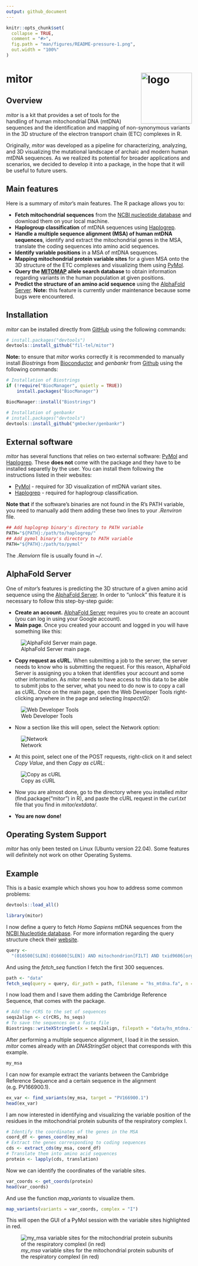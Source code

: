 ```yaml
---
output: github_document
---
```



<!-- README.md is generated from README.Rmd. Please edit that file -->

```r
knitr::opts_chunk$set(
  collapse = TRUE,
  comment = "#>",
  fig.path = "man/figures/README-pressure-1.png",
  out.width = "100%"
)
```

# mitor <img src="man/figures/logo.png" align="right" height="138" alt="logo"/>

<!-- badges: start -->
<!-- badges: end -->

## Overview

*mitor* is a kit that provides a set of tools for the handling of human mitochondrial DNA (mtDNA) sequences and the identification and mapping of non-synonymous variants in the 3D structure of the electron transport chain (ETC) complexes in R.

Originally, *mitor* was developed as a pipeline for characterizing, analyzing, and 3D visualizing the mutational landscape of archaic and modern human mtDNA sequences. As we realized its potential for broader applications and scenarios, we decided to develop it into a package, in the hope that it will be useful to future users.

## Main features

Here is a summary of *mitor*'s main features. The R package allows you to:

- **Fetch mitochondrial sequences** from the [NCBI nucleotide database](https://www.ncbi.nlm.nih.gov/nucleotide/) and download them on your local machine.
- **Haplogroup classification** of mtDNA sequences using [Haplogrep](https://haplogrep.i-med.ac.at/).
- **Handle a multiple sequence alignment (MSA) of human mtDNA sequences**, identify and extract the mitochondrial genes in the MSA, translate the coding sequences into amino acid sequences.
- **Identify variable positions** in a MSA of mtDNA sequences.
- **Mapping mitochondrial protein variable sites** for a given MSA onto the 3D structure of the ETC complexes and visualizing them using [PyMol](https://www.pymol.org/).
- **Query the [MITOMAP](https://www.mitomap.org/allelesearch.html) allele search database** to obtain information regarding variants in the human population at given positions.
- **Predict the structure of an amino acid sequence** using the [AlphaFold Server](https://alphafoldserver.com/). **Note:** this feature is currently under maintenance because some bugs were encountered.

## Installation

*mitor* can be installed directly from [GitHub](https://github.com/) using the following commands:

``` r
# install.packages("devtools")
devtools::install_github("fil-tel/mitor")
```

**Note:** to ensure that *mitor* works correctly it is recommended to manually install *Biostrings* from [Bioconductor](https://www.bioconductor.org/) and *genbankr* from [Github](https://github.com/gmbecker/genbankr) using the following commands:

``` r
# Installation of Biostrings
if (!require("BiocManager", quietly = TRUE))
    install.packages("BiocManager")

BiocManager::install("Biostrings")
```

``` r
# Installation of genbankr
# install.packages("devtools")
devtools::install_github("gmbecker/genbankr")
```

## External software

*mitor* has several functions that relies on two external software: [PyMol](https://www.pymol.org/) and [Haplogrep](https://haplogrep.i-med.ac.at/). These **does not** come with the package and they have to be installed separetly by the user. You can install them following the instructions listed in their websites:

- [PyMol](https://pymol.org/dokuwiki/doku.php?id=installation) - required for 3D visualization of mtDNA variant sites.
- [Haplogrep](https://haplogrep.readthedocs.io/en/latest/installation/) - required for haplogroup classification.

**Note that** if the software's binaries are not found in the R's PATH variable, you need to manually add them adding these two lines to your *.Renviron* file.

``` r
## Add haplogrep binary's directory to PATH variable
PATH="${PATH}:/path/to/haplogrep/"
## Add pymol binary's directory to PATH variable
PATH="${PATH}:/path/to/pymol"
```

The *.Renviorn* file is usually found in *~/*.

## AlphaFold Server

One of *mitor*'s features is predicting the 3D structure of a given amino acid sequence using the [AlphaFold Server](https://alphafoldserver.com/). In order to "unlock" this feature it is necessary to follow this step-by-step guide:

- **Create an account.** [AlphaFold Server](https://alphafoldserver.com/) requires you to create an account (you can log in using your Google account).
- **Main page**. Once you created your account and logged in you will have something like this:

![AlphaFold Server main page.](man/figures/alphafold_main.png)

- **Copy request as cURL.** When submitting a job to the server, the server needs to know who is submitting the request. For this reason, AlphaFold Server is assigning you a token that identifies your account and some other information. As *mitor* needs to have access to this data to be able to submit jobs to the server, what you need to do now is to copy a call as cURL.
Once on the main page, open the Web Developer Tools right-clicking anywhere in the page and selecting *Inspect(Q)*:

![Web Developer Tools](man/figures/inspect.png)

- Now a section like this will open, select the Network option:

![Network](man/figures/network.png)

- At this point, select one of the POST requests, right-click on it and select  *Copy Value*, and then *Copy as cURL*:

![Copy as cURL](man/figures/curl.png)

- Now you are almost done, go to the directory where you installed *mitor* (find.package("mitor") in R), and paste the cURL request in the *curl.txt* file that you find in *mitor/extdata/*.

- **You are now done!**

## Operating System Support

*mitor* has only been tested on Linux (Ubuntu version 22.04). Some features will definitely not work on other Operating Systems.

## Example

This is a basic example which shows you how to address some common problems:

```r
devtools::load_all()
```

```r
library(mitor)
```

I now define a query to fetch *Homo Sapiens* mtDNA sequences from the [NCBI Nucleotide database](https://www.ncbi.nlm.nih.gov/nucleotide/). For more information regarding the query structure check their [website](https://www.ncbi.nlm.nih.gov/books/NBK44863/).

```r
query <-
  "(016500[SLEN]:016600[SLEN]) AND mitochondrion[FILT] AND txid9606[orgn] NOT txid63221[orgn] NOT txid741158[orgn] NOT NC_012920.1[accn]"
```

And using the *fetch_seq* function I fetch the first 300 sequences.

```r
path <- "data"
fetch_seq(query = query, dir_path = path, filename = "hs_mtdna.fa", n = 300)
```

I now load them and I save them adding the Cambridge Reference Sequence, that comes with the package.

```r
# Add the rCRS to the set of sequences 
seqs2align <- c(rCRS, hs_seqs)
# To save the sequences on a fasta file
Biostrings::writeXStringSet(x = seqs2align, filepath = "data/hs_mtdna.fa")
```

After performing a multiple sequence alignment, I load it in the session. *mitor* comes already with an *DNAStringSet* object that corresponds with this example.

```r
my_msa
```

I can now for example extract the variants between the Cambridge Reference Sequence and a certain sequence in the alignment (e.g. PV166900.1).

```r
ex_var <- find_variants(my_msa, target = "PV166900.1")
head(ex_var)
```

I am now interested in identifying and visualizing the variable position of the residues in the mitochondrial protein subunits of the respiratory complex I.

```r
# Identify the coordinates of the genes in the MSA
coord_df <- genes_coord(my_msa)
# Extract the genes corresponding to coding sequences
cds <- extract_cds(my_msa, coord_df)
# Translate them into amino acid sequences
protein <- lapply(cds, translation)
```

Now we can identify the coordinates of the variable sites.

```r
var_coords <- get_coords(protein)
head(var_coords)
```

And use the function *map_variants* to visualize them.

```r
map_variants(variants = var_coords, complex = "I")
```
This will open the GUI of a PyMol session with the variable sites highlighted in red.

![*my_msa* variable sites for the mitochondrial protein subunits of the  respiratory complexI (in red)](man/figures/compI.png)

